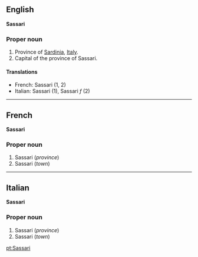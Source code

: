 ==English==
'''Sassari'''

===Proper noun===

#Province of [[Sardinia]], [[Italy]].
#Capital of the province of Sassari.

====Translations====

*French: Sassari (1, 2)
*Italian: Sassari (1), Sassari ''f'' (2)

----

==French==
'''Sassari'''

===Proper noun===

# Sassari (''province'')
# Sassari (''town'')

----

==Italian==
'''Sassari'''

===Proper noun===

#Sassari (''province'')
#Sassari (''town'')

[[pt:Sassari]]